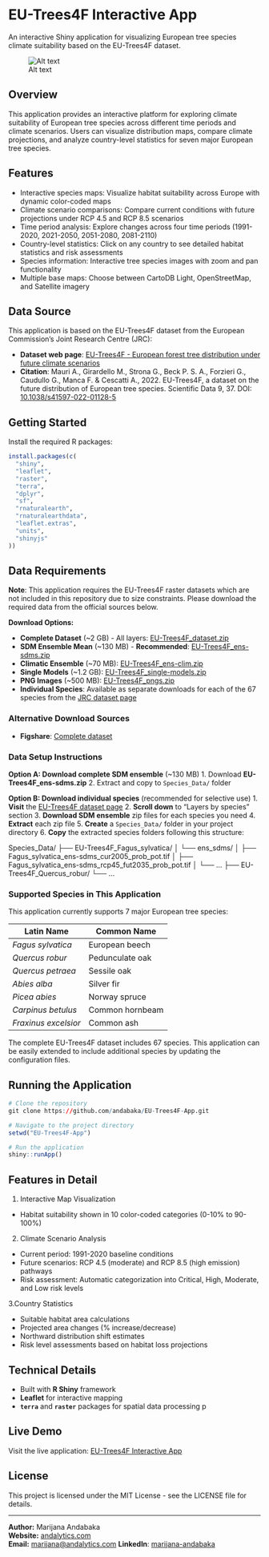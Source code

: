 # EU-Trees4F Interactive App

An interactive Shiny application for visualizing European tree species climate suitability based on the EU-Trees4F dataset.


![Alt text](images/app.jpg)



## Overview

This application provides an interactive platform for exploring climate suitability of European tree species across different time periods and climate scenarios. Users can visualize distribution maps, compare climate projections, and analyze country-level statistics for seven major European tree species.

## Features

- Interactive species maps: Visualize habitat suitability across Europe with dynamic color-coded maps
- Climate scenario comparisons: Compare current conditions with future projections under RCP 4.5 and RCP 8.5 scenarios
- Time period analysis: Explore changes across four time periods (1991-2020, 2021-2050, 2051-2080, 2081-2110)
- Country-level statistics: Click on any country to see detailed habitat statistics and risk assessments
- Species information: Interactive tree species images with zoom and pan functionality
- Multiple base maps: Choose between CartoDB Light, OpenStreetMap, and Satellite imagery

## Data Source

This application is based on the EU-Trees4F dataset from the European Commission's Joint Research Centre (JRC):

- **Dataset web page**: [EU-Trees4F - European forest tree distribution under future climate scenarios](https://forest.jrc.ec.europa.eu/en/activities/forests-and-climate-change/){target="_blank"}
- **Citation**: Mauri A., Girardello M., Strona G., Beck P. S. A., Forzieri G., Caudullo G., Manca F. & Cescatti A., 2022. EU-Trees4F, a dataset on the future distribution of European tree species. Scientific Data 9, 37. DOI: [10.1038/s41597-022-01128-5](https://doi.org/10.1038/s41597-022-01128-5){target="_blank"}

## Getting Started

Install the required R packages:

```r
install.packages(c(
  "shiny", 
  "leaflet", 
  "raster", 
  "terra", 
  "dplyr", 
  "sf", 
  "rnaturalearth", 
  "rnaturalearthdata", 
  "leaflet.extras", 
  "units", 
  "shinyjs"
))
```


## Data Requirements

**Note**: This application requires the EU-Trees4F raster datasets which are not included in this repository due to size constraints. Please download the required data from the official sources below.

**Download Options:**

- **Complete Dataset** (~2 GB) - All layers: [EU-Trees4F_dataset.zip](link)
- **SDM Ensemble Mean** (~130 MB) - **Recommended**: [EU-Trees4F_ens-sdms.zip](link) 
- **Climatic Ensemble** (~70 MB): [EU-Trees4F_ens-clim.zip](link)
- **Single Models** (~1.2 GB): [EU-Trees4F_single-models.zip](link)
- **PNG Images** (~500 MB): [EU-Trees4F_pngs.zip](link)
- **Individual Species**: Available as separate downloads for each of the 67 species from the [JRC dataset page](https://data.jrc.ec.europa.eu/dataset/b2199de2-2fd8-44aa-9910-2ee9daa5ce93){target="_blank"}

### Alternative Download Sources

- **Figshare**: [Complete dataset](https://figshare.com/articles/dataset/EU-Trees4F_dataset_on_the_future_distribution_of_European_tree_species/14620439){target="_blank"}


### Data Setup Instructions

**Option A: Download complete SDM ensemble** (~130 MB)
1. Download **EU-Trees4F_ens-sdms.zip** 
2. Extract and copy to `Species_Data/` folder

**Option B: Download individual species** (recommended for selective use)
1. **Visit** the [EU-Trees4F dataset page](https://data.jrc.ec.europa.eu/dataset/b2199de2-2fd8-44aa-9910-2ee9daa5ce93){target="_blank"}
2. **Scroll down** to "Layers by species" section
3. **Download SDM ensemble** zip files for each species you need
4. **Extract** each zip file
5. **Create** a `Species_Data/` folder in your project directory
6. **Copy** the extracted species folders following this structure:


Species_Data/
├── EU-Trees4F_Fagus_sylvatica/
│   └── ens_sdms/
│       ├── Fagus_sylvatica_ens-sdms_cur2005_prob_pot.tif
│       ├── Fagus_sylvatica_ens-sdms_rcp45_fut2035_prob_pot.tif
│       └── ...
├── EU-Trees4F_Quercus_robur/
└── ...

### Supported Species in This Application

This application currently supports 7 major European tree species:

| **Latin Name** | **Common Name** |
|----------------|-----------------|
| *Fagus sylvatica* | European beech |
| *Quercus robur* | Pedunculate oak |
| *Quercus petraea* | Sessile oak |
| *Abies alba* | Silver fir |
| *Picea abies* | Norway spruce |
| *Carpinus betulus* | Common hornbeam |
| *Fraxinus excelsior* | Common ash |

The complete EU-Trees4F dataset includes 67 species. This application can be easily extended to include additional species by updating the configuration files.

## Running the Application

```r
# Clone the repository
git clone https://github.com/andabaka/EU-Trees4F-App.git

# Navigate to the project directory
setwd("EU-Trees4F-App")

# Run the application
shiny::runApp()
```


## Features in Detail

1. Interactive Map Visualization

- Habitat suitability shown in 10 color-coded categories (0-10% to 90-100%)


2. Climate Scenario Analysis

- Current period: 1991-2020 baseline conditions
- Future scenarios: RCP 4.5 (moderate) and RCP 8.5 (high emission) pathways
- Risk assessment: Automatic categorization into Critical, High, Moderate, and Low risk levels

3.Country Statistics

- Suitable habitat area calculations
- Projected area changes (% increase/decrease)
- Northward distribution shift estimates
- Risk level assessments based on habitat loss projections

## Technical Details

- Built with **R Shiny** framework
- **Leaflet** for interactive mapping
- **`terra`** and **`raster`** packages for spatial data processing p

## Live Demo

Visit the live application: [EU-Trees4F Interactive App](https://mandabaka.shinyapps.io/EU-trees4F-app/){target="_blank"}

## License

This project is licensed under the MIT License - see the LICENSE file for details.

---

**Author:** Marijana Andabaka  
**Website:** [andalytics.com](https://andalytics.com/en/){target="_blank"}  
**Email:** [marijana@andalytics.com](mailto:marijana@andalytics.com)
**LinkedIn**: [marijana-andabaka](https://www.linkedin.com/in/marijana-andabaka/){target="_blank"}
